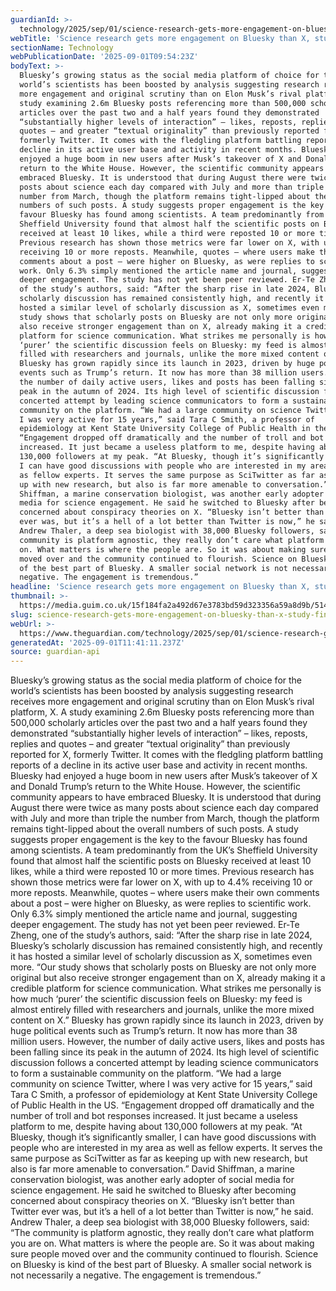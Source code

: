 ```yaml
---
guardianId: >-
  technology/2025/sep/01/science-research-gets-more-engagement-on-bluesky-than-x-study-finds
webTitle: 'Science research gets more engagement on Bluesky than X, study finds'
sectionName: Technology
webPublicationDate: '2025-09-01T09:54:23Z'
bodyText: >-
  Bluesky’s growing status as the social media platform of choice for the
  world’s scientists has been boosted by analysis suggesting research receives
  more engagement and original scrutiny than on Elon Musk’s rival platform, X. A
  study examining 2.6m Bluesky posts referencing more than 500,000 scholarly
  articles over the past two and a half years found they demonstrated
  “substantially higher levels of interaction” – likes, reposts, replies and
  quotes – and greater “textual originality” than previously reported for X,
  formerly Twitter. It comes with the fledgling platform battling reports of a
  decline in its active user base and activity in recent months. Bluesky had
  enjoyed a huge boom in new users after Musk’s takeover of X and Donald Trump’s
  return to the White House. However, the scientific community appears to have
  embraced Bluesky. It is understood that during August there were twice as many
  posts about science each day compared with July and more than triple the
  number from March, though the platform remains tight-lipped about the overall
  numbers of such posts. A study suggests proper engagement is the key to the
  favour Bluesky has found among scientists. A team predominantly from the UK’s
  Sheffield University found that almost half the scientific posts on Bluesky
  received at least 10 likes, while a third were reposted 10 or more times.
  Previous research has shown those metrics were far lower on X, with up to 4.4%
  receiving 10 or more reposts. Meanwhile, quotes – where users make their own
  comments about a post – were higher on Bluesky, as were replies to scientific
  work. Only 6.3% simply mentioned the article name and journal, suggesting
  deeper engagement. The study has not yet been peer reviewed. Er-Te Zheng, one
  of the study’s authors, said: “After the sharp rise in late 2024, Bluesky’s
  scholarly discussion has remained consistently high, and recently it has
  hosted a similar level of scholarly discussion as X, sometimes even more. “Our
  study shows that scholarly posts on Bluesky are not only more original but
  also receive stronger engagement than on X, already making it a credible
  platform for science communication. What strikes me personally is how much
  ‘purer’ the scientific discussion feels on Bluesky: my feed is almost entirely
  filled with researchers and journals, unlike the more mixed content on X.”
  Bluesky has grown rapidly since its launch in 2023, driven by huge political
  events such as Trump’s return. It now has more than 38 million users. However,
  the number of daily active users, likes and posts has been falling since its
  peak in the autumn of 2024. Its high level of scientific discussion follows a
  concerted attempt by leading science communicators to form a sustainable
  community on the platform. “We had a large community on science Twitter, where
  I was very active for 15 years,” said Tara C Smith, a professor of
  epidemiology at Kent State University College of Public Health in the US.
  “Engagement dropped off dramatically and the number of troll and bot responses
  increased. It just became a useless platform to me, despite having about
  130,000 followers at my peak. “At Bluesky, though it’s significantly smaller,
  I can have good discussions with people who are interested in my area as well
  as fellow experts. It serves the same purpose as SciTwitter as far as keeping
  up with new research, but also is far more amenable to conversation.” David
  Shiffman, a marine conservation biologist, was another early adopter of social
  media for science engagement. He said he switched to Bluesky after becoming
  concerned about conspiracy theories on X. “Bluesky isn’t better than Twitter
  ever was, but it’s a hell of a lot better than Twitter is now,” he said.
  Andrew Thaler, a deep sea biologist with 38,000 Bluesky followers, said: “The
  community is platform agnostic, they really don’t care what platform you are
  on. What matters is where the people are. So it was about making sure people
  moved over and the community continued to flourish. Science on Bluesky is kind
  of the best part of Bluesky. A smaller social network is not necessarily a
  negative. The engagement is tremendous.”
headline: 'Science research gets more engagement on Bluesky than X, study finds'
thumbnail: >-
  https://media.guim.co.uk/15f184fa2a492d67e3783bd59d323356a59a8d9b/514_0_2917_2333/500.jpg
slug: science-research-gets-more-engagement-on-bluesky-than-x-study-finds
webUrl: >-
  https://www.theguardian.com/technology/2025/sep/01/science-research-gets-more-engagement-on-bluesky-than-x-study-finds
generatedAt: '2025-09-01T11:41:11.237Z'
source: guardian-api
---
```

Bluesky’s growing status as the social media platform of choice for the world’s scientists has been boosted by analysis suggesting research receives more engagement and original scrutiny than on Elon Musk’s rival platform, X. A study examining 2.6m Bluesky posts referencing more than 500,000 scholarly articles over the past two and a half years found they demonstrated “substantially higher levels of interaction” – likes, reposts, replies and quotes – and greater “textual originality” than previously reported for X, formerly Twitter. It comes with the fledgling platform battling reports of a decline in its active user base and activity in recent months. Bluesky had enjoyed a huge boom in new users after Musk’s takeover of X and Donald Trump’s return to the White House. However, the scientific community appears to have embraced Bluesky. It is understood that during August there were twice as many posts about science each day compared with July and more than triple the number from March, though the platform remains tight-lipped about the overall numbers of such posts. A study suggests proper engagement is the key to the favour Bluesky has found among scientists. A team predominantly from the UK’s Sheffield University found that almost half the scientific posts on Bluesky received at least 10 likes, while a third were reposted 10 or more times. Previous research has shown those metrics were far lower on X, with up to 4.4% receiving 10 or more reposts. Meanwhile, quotes – where users make their own comments about a post – were higher on Bluesky, as were replies to scientific work. Only 6.3% simply mentioned the article name and journal, suggesting deeper engagement. The study has not yet been peer reviewed. Er-Te Zheng, one of the study’s authors, said: “After the sharp rise in late 2024, Bluesky’s scholarly discussion has remained consistently high, and recently it has hosted a similar level of scholarly discussion as X, sometimes even more. “Our study shows that scholarly posts on Bluesky are not only more original but also receive stronger engagement than on X, already making it a credible platform for science communication. What strikes me personally is how much ‘purer’ the scientific discussion feels on Bluesky: my feed is almost entirely filled with researchers and journals, unlike the more mixed content on X.” Bluesky has grown rapidly since its launch in 2023, driven by huge political events such as Trump’s return. It now has more than 38 million users. However, the number of daily active users, likes and posts has been falling since its peak in the autumn of 2024. Its high level of scientific discussion follows a concerted attempt by leading science communicators to form a sustainable community on the platform. “We had a large community on science Twitter, where I was very active for 15 years,” said Tara C Smith, a professor of epidemiology at Kent State University College of Public Health in the US. “Engagement dropped off dramatically and the number of troll and bot responses increased. It just became a useless platform to me, despite having about 130,000 followers at my peak. “At Bluesky, though it’s significantly smaller, I can have good discussions with people who are interested in my area as well as fellow experts. It serves the same purpose as SciTwitter as far as keeping up with new research, but also is far more amenable to conversation.” David Shiffman, a marine conservation biologist, was another early adopter of social media for science engagement. He said he switched to Bluesky after becoming concerned about conspiracy theories on X. “Bluesky isn’t better than Twitter ever was, but it’s a hell of a lot better than Twitter is now,” he said. Andrew Thaler, a deep sea biologist with 38,000 Bluesky followers, said: “The community is platform agnostic, they really don’t care what platform you are on. What matters is where the people are. So it was about making sure people moved over and the community continued to flourish. Science on Bluesky is kind of the best part of Bluesky. A smaller social network is not necessarily a negative. The engagement is tremendous.”
